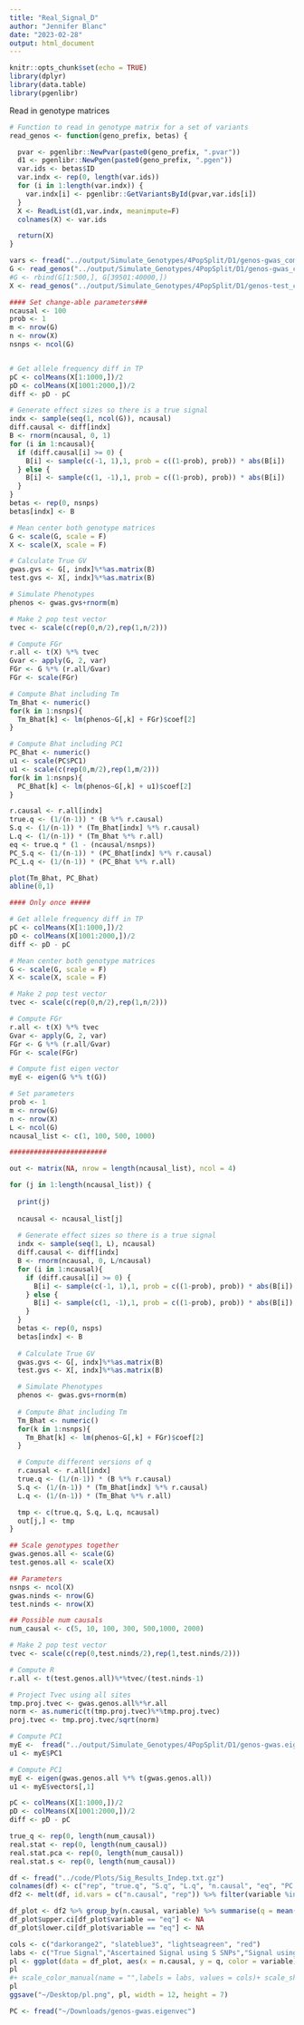 ```yaml
---
title: "Real_Signal_D"
author: "Jennifer Blanc"
date: "2023-02-28"
output: html_document
---
```


```r
knitr::opts_chunk$set(echo = TRUE)
library(dplyr)
library(data.table)
library(pgenlibr)
```

Read in genotype matrices 
```r
# Function to read in genotype matrix for a set of variants
read_genos <- function(geno_prefix, betas) {

  pvar <- pgenlibr::NewPvar(paste0(geno_prefix, ".pvar"))
  d1 <- pgenlibr::NewPgen(paste0(geno_prefix, ".pgen"))
  var.ids <- betas$ID
  var.indx <- rep(0, length(var.ids))
  for (i in 1:length(var.indx)) {
    var.indx[i] <- pgenlibr::GetVariantsById(pvar,var.ids[i])
  }
  X <- ReadList(d1,var.indx, meanimpute=F)
  colnames(X) <- var.ids

  return(X)
}

vars <- fread("../output/Simulate_Genotypes/4PopSplit/D1/genos-gwas_common.pvar", skip = 200)
G <- read_genos("../output/Simulate_Genotypes/4PopSplit/D1/genos-gwas_common", vars)
#G <- rbind(G[1:500,], G[39501:40000,])
X <- read_genos("../output/Simulate_Genotypes/4PopSplit/D1/genos-test_common", vars)
```

```r
#### Set change-able parameters###
ncausal <- 100
prob <- 1
m <- nrow(G)
n <- nrow(X)
nsnps <- ncol(G)


# Get allele frequency diff in TP
pC <- colMeans(X[1:1000,])/2
pD <- colMeans(X[1001:2000,])/2
diff <- pD - pC

# Generate effect sizes so there is a true signal
indx <- sample(seq(1, ncol(G)), ncausal)
diff.causal <- diff[indx]
B <- rnorm(ncausal, 0, 1)
for (i in 1:ncausal){
  if (diff.causal[i] >= 0) {
    B[i] <- sample(c(-1, 1),1, prob = c((1-prob), prob)) * abs(B[i])
  } else {
    B[i] <- sample(c(1, -1),1, prob = c((1-prob), prob)) * abs(B[i])
  }
}
betas <- rep(0, nsnps)
betas[indx] <- B

# Mean center both genotype matrices
G <- scale(G, scale = F)
X <- scale(X, scale = F)

# Calculate True GV
gwas.gvs <- G[, indx]%*%as.matrix(B)
test.gvs <- X[, indx]%*%as.matrix(B)

# Simulate Phenotypes
phenos <- gwas.gvs+rnorm(m)

# Make 2 pop test vector
tvec <- scale(c(rep(0,n/2),rep(1,n/2)))

# Compute FGr
r.all <- t(X) %*% tvec
Gvar <- apply(G, 2, var)
FGr <- G %*% (r.all/Gvar)
FGr <- scale(FGr)

# Compute Bhat including Tm
Tm_Bhat <- numeric()
for(k in 1:nsnps){
  Tm_Bhat[k] <- lm(phenos~G[,k] + FGr)$coef[2]
}

# Compute Bhat including PC1
PC_Bhat <- numeric()
u1 <- scale(PC$PC1)
u1 <- scale(c(rep(0,m/2),rep(1,m/2)))
for(k in 1:nsnps){
  PC_Bhat[k] <- lm(phenos~G[,k] + u1)$coef[2]
}

r.causal <- r.all[indx]
true.q <- (1/(n-1)) * (B %*% r.causal)
S.q <- (1/(n-1)) * (Tm_Bhat[indx] %*% r.causal)
L.q <- (1/(n-1)) * (Tm_Bhat %*% r.all)
eq <- true.q * (1 - (ncausal/nsnps))
PC_S.q <- (1/(n-1)) * (PC_Bhat[indx] %*% r.causal)
PC_L.q <- (1/(n-1)) * (PC_Bhat %*% r.all)

plot(Tm_Bhat, PC_Bhat)
abline(0,1)
```


```r
#### Only once #####

# Get allele frequency diff in TP
pC <- colMeans(X[1:1000,])/2
pD <- colMeans(X[1001:2000,])/2
diff <- pD - pC

# Mean center both genotype matrices
G <- scale(G, scale = F)
X <- scale(X, scale = F)

# Make 2 pop test vector
tvec <- scale(c(rep(0,n/2),rep(1,n/2)))

# Compute FGr
r.all <- t(X) %*% tvec
Gvar <- apply(G, 2, var)
FGr <- G %*% (r.all/Gvar)
FGr <- scale(FGr)

# Compute fist eigen vector
myE <- eigen(G %*% t(G))

# Set parameters
prob <- 1
m <- nrow(G)
n <- nrow(X)
L <- ncol(G)
ncausal_list <- c(1, 100, 500, 1000)

########################

out <- matrix(NA, nrow = length(ncausal_list), ncol = 4)

for (j in 1:length(ncausal_list)) {
  
  print(j)
  
  ncausal <- ncausal_list[j]
  
  # Generate effect sizes so there is a true signal
  indx <- sample(seq(1, L), ncausal)
  diff.causal <- diff[indx]
  B <- rnorm(ncausal, 0, L/ncausal)
  for (i in 1:ncausal){
    if (diff.causal[i] >= 0) {
      B[i] <- sample(c(-1, 1),1, prob = c((1-prob), prob)) * abs(B[i])
    } else {
      B[i] <- sample(c(1, -1),1, prob = c((1-prob), prob)) * abs(B[i])
    }
  }
  betas <- rep(0, nsps)
  betas[indx] <- B
  
  # Calculate True GV
  gwas.gvs <- G[, indx]%*%as.matrix(B)
  test.gvs <- X[, indx]%*%as.matrix(B)

  # Simulate Phenotypes
  phenos <- gwas.gvs+rnorm(m)
  
  # Compute Bhat including Tm
  Tm_Bhat <- numeric()
  for(k in 1:nsnps){
    Tm_Bhat[k] <- lm(phenos~G[,k] + FGr)$coef[2]
  }

  # Compute different versions of q 
  r.causal <- r.all[indx]
  true.q <- (1/(n-1)) * (B %*% r.causal)
  S.q <- (1/(n-1)) * (Tm_Bhat[indx] %*% r.causal)
  L.q <- (1/(n-1)) * (Tm_Bhat %*% r.all)

  tmp <- c(true.q, S.q, L.q, ncausal)
  out[j,] <- tmp
}
```












```r
## Scale genotypes together 
gwas.genos.all <- scale(G)
test.genos.all <- scale(X)

## Parameters 
nsnps <- ncol(X)
gwas.ninds <- nrow(G)
test.ninds <- nrow(X)

## Possible num causals 
num_causal <- c(5, 10, 100, 300, 500,1000, 2000)

# Make 2 pop test vector
tvec <- scale(c(rep(0,test.ninds/2),rep(1,test.ninds/2)))

# Compute R 
r.all <- t(test.genos.all)%*%tvec/(test.ninds-1)

# Project Tvec using all sites
tmp.proj.tvec <- gwas.genos.all%*%r.all
norm <- as.numeric(t(tmp.proj.tvec)%*%tmp.proj.tvec)
proj.tvec <- tmp.proj.tvec/sqrt(norm)

# Compute PC1 
myE <-  fread("../output/Simulate_Genotypes/4PopSplit/D1/genos-gwas.eigenvec")
u1 <- myE$PC1

# Compute PC1 
myE <- eigen(gwas.genos.all %*% t(gwas.genos.all))
u1 <- myE$vectors[,1]

pC <- colMeans(X[1:1000,])/2
pD <- colMeans(X[1001:2000,])/2
diff <- pD - pC

true_q <- rep(0, length(num_causal))
real.stat <- rep(0, length(num_causal))
real.stat.pca <- rep(0, length(num_causal))
real.stat.s <- rep(0, length(num_causal))
```




```r
df <- fread("../code/Plots/Sig_Results_Indep.txt.gz")
colnames(df) <- c("rep", "true.q", "S.q", "L.q", "n.causal", "eq", "PC.S.q", "PC.L.q", "indep.S.q", "indep.L.q")
df2 <- melt(df, id.vars = c("n.causal", "rep")) %>% filter(variable %in% c("true.q", "S.q", "L.q", "n.causal", "eq","indep.S.q", "indep.L.q"))

df_plot <- df2 %>% group_by(n.causal, variable) %>% summarise(q = mean(value), upper.ci = q + 1.96*(sd(value)/sqrt(n())), lower.ci= q -  1.96*(sd(value)/sqrt(n())))
df_plot$upper.ci[df_plot$variable == "eq"] <- NA
df_plot$lower.ci[df_plot$variable == "eq"] <- NA

cols <- c("darkorange2", "slateblue3", "lightseagreen", "red")
labs <- c("True Signal","Ascertained Signal using S SNPs","Signal using L SNPs", "")
pl <- ggplot(data = df_plot, aes(x = n.causal, y = q, color = variable)) + geom_point()  + theme_classic(base_size = 16) 
pl
#+ scale_color_manual(name = "",labels = labs, values = cols)+ scale_shape_manual(name = "", labels = labs, values = c(16, 16, 16, 8))+ scale_size_manual(name = "", labels = labs, values = c(3,3,3,5)) + ylab(TeX("Mean $\\hat{q}$")) + xlab("Number of Causal SNPs (S)") + theme(panel.grid.major = element_line(colour = "gray87")) + geom_errorbar(aes(ymin = lower.ci, ymax = upper.ci),  width = 90)
pl
ggsave("~/Desktop/pl.png", pl, width = 12, height = 7)
```

```r
PC <- fread("~/Downloads/genos-gwas.eigenvec")
```



